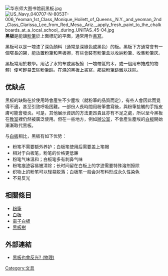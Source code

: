 {{unreferenced|time=2015-08-25T00:07:37+00:00}}
[[File:华东师大图书馆前黑板.jpg|thumb]]
[[File:US_Navy_040707-N-8053T-006_Yeoman_1st_Class_Monique_Hoilett_of_Queens,_N.Y._and_yeoman_2nd_Class_Clarissa_Lee_from_Red_Mesa,_Ariz.,_apply_fresh_paint_to_the_chalkboards_at_a_local_school,_during_UNITAS_45-04.jpg|thumb]]
'''黑板'''是能讓[[粉筆|粉筆]]於上面標記的平面，通常用作[[書寫|書寫]]。

黑板可以是一塊漆了深色顏料（通常是深綠色或黑色）的板。黑板下方通常會有一個窄長的架，能放置粉筆和黑板擦，有些會裝有粉筆盒以收納粉筆、收集粉筆灰。

黑板常用於教學。用沾了水的布或黑板擦（一塊帶氈的木，或一個用布捲成的物體）便可輕易去除粉筆跡。在濕的黑板上書寫，那些粉筆跡難以抹除。

== 优缺点 ==
黑板的缺點在於使用時會產生不少塵埃（就粉筆的品質而定），有些人會因此而覺得不適，甚至引致呼吸困難。一部份人長時間用粉筆書寫後，與粉筆接觸的手指皮膚可能會發炎。可是，其他展示資訊的方法更昂貴且亦有不足之處，所以至今黑板在[[教室|教室]]裡仍然被廣泛使用。但在一些地方，例如[[辦公室|辦公室]]，不會產生塵埃的[[白板|白板]]開始漸漸取代黑板。

与[[白板|白板]]相比，黑板有如下优势：
* 粉笔不需要额外养护；白板笔使用后需要盖上笔帽
* 相对于白板笔，粉笔的价格更低廉
* 粉笔气味温和；白板笔多有刺鼻气味
* 粉笔痕迹容易被清除；长时间留在白板上的字迹需要特殊溶剂擦除
* 织物上的粉笔可以轻易脱落；白板笔一般会对布料形成永久性染色
* 不易反光

== 相關條目 ==
* [[粉筆|粉筆]]
* [[白板|白板]]
* [[電子白板|電子白板]]
* [[黑板樹|黑板樹]]

== 外部連結 ==
{{Commonscat|Blackboards}}
* [http://www.hk-phy.org/iq/blackboard/blackboard.html 黑板也會反光? (物理)]{{Wayback|url=http://www.hk-phy.org/iq/blackboard/blackboard.html |date=20041020014631 }}

{{Authority control}}

[[Category:文具|Category:文具]]